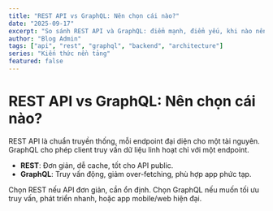 ```yaml
---
title: "REST API vs GraphQL: Nên chọn cái nào?"
date: "2025-09-17"
excerpt: "So sánh REST API và GraphQL: điểm mạnh, điểm yếu, khi nào nên chọn mỗi giải pháp cho dự án web."
author: "Blog Admin"
tags: ["api", "rest", "graphql", "backend", "architecture"]
series: "Kiến thức nền tảng"
featured: false
---
```


# REST API vs GraphQL: Nên chọn cái nào?

REST API là chuẩn truyền thống, mỗi endpoint đại diện cho một tài nguyên. GraphQL cho phép client truy vấn dữ liệu linh hoạt chỉ với một endpoint.

- **REST**: Đơn giản, dễ cache, tốt cho API public.
- **GraphQL**: Truy vấn động, giảm over-fetching, phù hợp app phức tạp.

Chọn REST nếu API đơn giản, cần ổn định. Chọn GraphQL nếu muốn tối ưu truy vấn, phát triển nhanh, hoặc app mobile/web hiện đại.